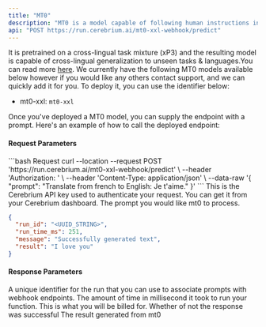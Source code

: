```yaml
---
title: "MT0"
description: "MT0 is a model capable of following human instructions in dozens of languages"
api: "POST https://run.cerebrium.ai/mt0-xxl-webhook/predict"
---
```


It is pretrained on a cross-lingual task mixture (xP3) and the resulting model is capable of cross-lingual generalization to unseen tasks & languages.You can read more [here](https://huggingface.co/bigscience/mt0-xl). We currently have the following MT0 models available below however if you would like any others contact support, and we can quickly add it for you. To deploy it, you can use the identifier below:

- mt0-xxl: `mt0-xxl`

Once you've deployed a MT0 model, you can supply the endpoint with a prompt. Here's an example of how to call the deployed endpoint:

#### Request Parameters

<RequestExample>
```bash Request
  curl --location --request POST 'https://run.cerebrium.ai/mt0-xxl-webhook/predict' \
      --header 'Authorization: <API_KEY>' \
      --header 'Content-Type: application/json' \
      --data-raw '{
        "prompt": "Translate from french to English: Je t'aime."
    }'
```
</RequestExample>

<ParamField header="Authorization" type="string" required>
  This is the Cerebrium API key used to authenticate your request. You can get
  it from your Cerebrium dashboard.
</ParamField>
<ParamField body="prompt" type="string" required>
  The prompt you would like mt0 to process.
</ParamField>

<ResponseExample>

```json Response
{
  "run_id": "<UUID_STRING>",
  "run_time_ms": 251,
  "message": "Successfully generated text",
  "result": "I love you"
}
```

</ResponseExample>

#### Response Parameters

<ResponseField name="run_id" type="string" required>
  A unique identifier for the run that you can use to associate prompts with
  webhook endpoints.
</ResponseField>
<ResponseField name="run_time_ms" type="string" required>
  The amount of time in millisecond it took to run your function. This is what
  you will be billed for.
</ResponseField>
<ResponseField name="message" type="string" required>
  Whether of not the response was successful
</ResponseField>
<ResponseField name="result" type="string" required>
  The result generated from mt0
</ResponseField>
